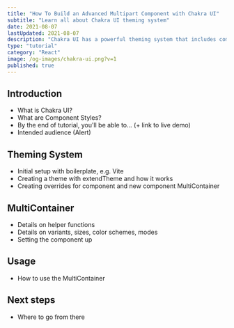 ```yaml
---
title: "How To Build an Advanced Multipart Component with Chakra UI"
subtitle: "Learn all about Chakra UI theming system"
date: 2021-08-07
lastUpdated: 2021-08-07
description: "Chakra UI has a powerful theming system that includes component styles. Learn how to create a custom made container component that supports light/dark mode, variants, sizes, and color schemes."
type: "tutorial"
category: "React"
image: /og-images/chakra-ui.png?v=1
published: true
---
```


## Introduction

- What is Chakra UI?
- What are Component Styles?
- By the end of tutorial, you'll be able to... (+ link to live demo)
- Intended audience (Alert)

## Theming System

- Initial setup with boilerplate, e.g. Vite
- Creating a theme with extendTheme and how it works
- Creating overrides for component and new component MultiContainer

## MultiContainer

- Details on helper functions
- Details on variants, sizes, color schemes, modes
- Setting the component up

## Usage

- How to use the MultiContainer

## Next steps

- Where to go from there
